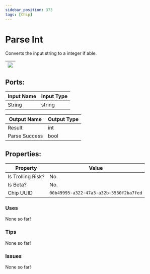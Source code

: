 ```yaml
---
sidebar_position: 373
tags: [Chip]
---
```


# Parse Int


Converts the input string to a integer if able.

| ![](https://images-ext-2.discordapp.net/external/MPmIaQzlEPmgGWlgi-WxBBXt0Bjv_zWPkg1y1f_sy3s/https/www.recroomcircuits.com/image/circuit/absolute-value?width=206&height=108) |
|-----|

## Ports:

| Input Name | Input Type |
|-----------|-----------|
| String | string |

| Output Name | Output Type |
|-----------|-----------|
| Result | int |
| Parse Success | bool |

## Properties:

| Property  | Value |
|-------------------|-----------|
| Is Trolling Risk? | No. |
| Is Beta? | No. |
| Chip UUID | `00b49995-a322-47a3-a32b-5530f2ba7fed` |

### Uses

None so far!

### Tips

None so far!

### Issues

None so far!